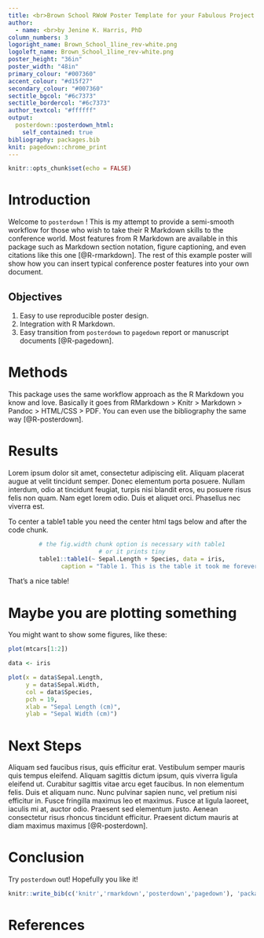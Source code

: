 ```yaml
---
title: <br>Brown School RWoW Poster Template for your Fabulous Project
author:
  - name: <br>by Jenine K. Harris, PhD
column_numbers: 3
logoright_name: Brown_School_1line_rev-white.png
logoleft_name: Brown_School_1line_rev-white.png
poster_height: "36in"
poster_width: "48in"
primary_colour: "#007360"
accent_colour: "#d15f27"
secondary_colour: "#007360"
sectitle_bgcol: "#6c7373"
sectitle_bordercol: "#6c7373"
author_textcol: "#ffffff"
output: 
  posterdown::posterdown_html:
    self_contained: true
bibliography: packages.bib
knit: pagedown::chrome_print
---
```


```{=html}
<style type="text/css">

table.Rtable1 {
   font-family: "Palatino";
   font-size: 45px;
}
</style>
```
```r
knitr::opts_chunk$set(echo = FALSE)
```

# Introduction

Welcome to `posterdown` ! This is my attempt to provide a semi-smooth workflow for those who wish to take their R Markdown skills to the conference world. Most features from R Markdown are available in this package such as Markdown section notation, figure captioning, and even citations like this one [@R-rmarkdown]. The rest of this example poster will show how you can insert typical conference poster features into your own document.

## Objectives

1.  Easy to use reproducible poster design.
2.  Integration with R Markdown.
3.  Easy transition from `posterdown` to `pagedown` report or manuscript documents [@R-pagedown].

# Methods

This package uses the same workflow approach as the R Markdown you know and love. Basically it goes from RMarkdown \> Knitr \> Markdown \> Pandoc \> HTML/CSS \> PDF. You can even use the bibliography the same way [@R-posterdown].

# Results

Lorem ipsum dolor sit amet, consectetur adipiscing elit. Aliquam placerat augue at velit tincidunt semper. Donec elementum porta posuere. Nullam interdum, odio at tincidunt feugiat, turpis nisi blandit eros, eu posuere risus felis non quam. Nam eget lorem odio. Duis et aliquet orci. Phasellus nec viverra est.

To center a table1 table you need the center html tags below and after the code chunk.

<center>

```r
# the fig.width chunk option is necessary with table1
# or it prints tiny
table1::table1(~ Sepal.Length + Species, data = iris,
               caption = "Table 1. This is the table it took me forever to make the text big enough for a poster.")
```

</center>

That's a nice table!

# Maybe you are plotting something

You might want to show some figures, like these:

```r
plot(mtcars[1:2])
```

```r
data <- iris

plot(x = data$Sepal.Length, 
     y = data$Sepal.Width, 
     col = data$Species,
     pch = 19, 
     xlab = "Sepal Length (cm)",
     ylab = "Sepal Width (cm)")

```

# Next Steps

Aliquam sed faucibus risus, quis efficitur erat. Vestibulum semper mauris quis tempus eleifend. Aliquam sagittis dictum ipsum, quis viverra ligula eleifend ut. Curabitur sagittis vitae arcu eget faucibus. In non elementum felis. Duis et aliquam nunc. Nunc pulvinar sapien nunc, vel pretium nisi efficitur in. Fusce fringilla maximus leo et maximus. Fusce at ligula laoreet, iaculis mi at, auctor odio. Praesent sed elementum justo. Aenean consectetur risus rhoncus tincidunt efficitur. Praesent dictum mauris at diam maximus maximus [@R-posterdown].

# Conclusion

Try `posterdown` out! Hopefully you like it!

```r
knitr::write_bib(c('knitr','rmarkdown','posterdown','pagedown'), 'packages.bib')
```

# References
